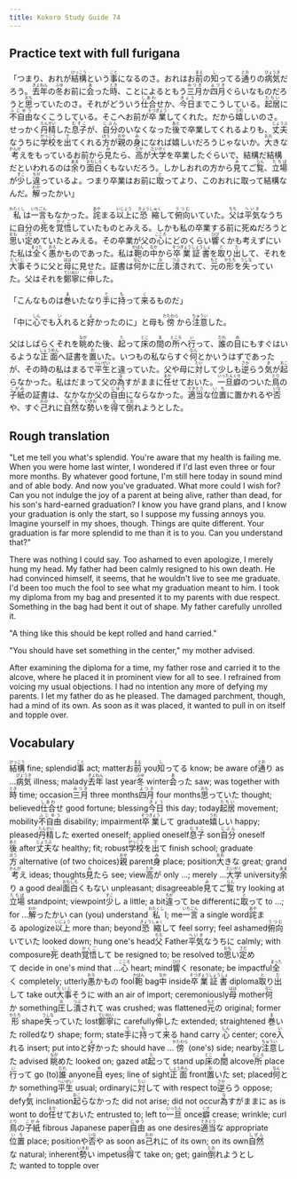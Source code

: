 ```yaml
---
title: Kokoro Study Guide 74
---
```


## Practice text with full furigana

<p>
「つまり、おれが<ruby><rb>結構</rb><rt>けっこう</rt></ruby>という<ruby><rb>事</rb><rt>こと</rt></ruby>になるのさ。おれはお<ruby><rb>前</rb><rt>まえ</rt></ruby>の<ruby><rb>知</rb><rt>し</rt></ruby>ってる<ruby><rb>通</rb><rt>とお</rt></ruby>りの<ruby><rb>病気</rb><rt>びょうき</rt></ruby>だろう。<ruby><rb>去年</rb><rt>きょねん</rt></ruby>の<ruby><rb>冬</rb><rt>ふゆ</rt></ruby>お前に<ruby><rb>会</rb><rt>あ</rt></ruby>った<ruby><rb>時</rb><rt>とき</rt></ruby>、ことによるともう<ruby><rb>三月</rb><rt>みつき</rt></ruby>か<ruby><rb>四月</rb><rt>よつき</rt></ruby>ぐらいなものだろうと<ruby><rb>思</rb><rt>おも</rt></ruby>っていたのさ。それがどういう<ruby><rb>仕合</rb><rt>しあわ</rt></ruby>せか、<ruby><rb>今日</rb><rt>きょう</rt></ruby>までこうしている。<ruby><rb>起居</rb><rt>たちい</rt></ruby>に<ruby><rb>不自由</rb><rt>ふじゆう</rt></ruby>なくこうしている。そこへお前が<ruby><rb>卒業</rb><rt>そつぎょう</rt></ruby>してくれた。だから<ruby><rb>嬉</rb><rt>うれ</rt></ruby>しいのさ。せっかく<ruby><rb>丹精</rb><rt>たんせい</rt></ruby>した<ruby><rb>息子</rb><rt>むすこ</rt></ruby>が、<ruby><rb>自分</rb><rt>じぶん</rt></ruby>のいなくなった<ruby><rb>後</rb><rt>あと</rt></ruby>で卒業してくれるよりも、<ruby><rb>丈夫</rb><rt>じょうぶ</rt></ruby>なうちに<ruby><rb>学校</rb><rt>がっこう</rt></ruby>を<ruby><rb>出</rb><rt>で</rt></ruby>てくれる<ruby><rb>方</rb><rt>ほう</rt></ruby>が<ruby><rb>親</rb><rt>おや</rt></ruby>の<ruby><rb>身</rb><rt>み</rt></ruby>になれば嬉しいだろうじゃないか。<ruby><rb>大</rb><rt>おお</rt></ruby>きな<ruby><rb>考</rb><rt>かんが</rt></ruby>えをもっているお前から<ruby><rb>見</rb><rt>み</rt></ruby>たら、<ruby><rb>高</rb><rt>たか</rt></ruby>が<ruby><rb>大学</rb><rt>だいがく</rt></ruby>を卒業したぐらいで、結構だ結構だといわれるのは<ruby><rb>余</rb><rt>あま</rt></ruby>り<ruby><rb>面白</rb><rt>おもしろ</rt></ruby>くもないだろう。しかしおれの方から<ruby><rb>見</rb><rt>み</rt></ruby>てご<ruby><rb>覧</rb><rt>らん</rt></ruby>、<ruby><rb>立場</rb><rt>たちば</rt></ruby>が<ruby><rb>少</rb><rt>すこ</rt></ruby>し<ruby><rb>違</rb><rt>ちが</rt></ruby>っているよ。つまり卒業はお前に<ruby><rb>取</rb><rt>と</rt></ruby>ってより、このおれに取って結構なんだ。<ruby><rb>解</rb><rt>わか</rt></ruby>ったかい」
</p>

<p>
<ruby><rb>私</rb><rt>わたくし</rt></ruby>は<ruby><rb>一言</rb><rt>いちごん</rt></ruby>もなかった。<ruby><rb>詫</rb><rt>あや</rt></ruby>まる<ruby><rb>以上</rb><rt>いじょう</rt></ruby>に<ruby><rb>恐縮</rb><rt>きょうしゅく</rt></ruby>して<ruby><rb>俯向</rb><rt>うつむ</rt></ruby>いていた。<ruby><rb>父</rb><rt>ちち</rt></ruby>は<ruby><rb>平気</rb><rt>へいき</rt></ruby>なうちに自分の<ruby><rb>死</rb><rt>し</rt></ruby>を<ruby><rb>覚悟</rb><rt>かくご</rt></ruby>していたものとみえる。しかも私の卒業する前に死ぬだろうと<ruby><rb>思</rb><rt>おも</rt></ruby>い<ruby><rb>定</rb><rt>さだ</rt></ruby>めていたとみえる。その卒業が父の<ruby><rb>心</rb><rt>こころ</rt></ruby>にどのくらい<ruby><rb>響</rb><rt>ひび</rt></ruby>くかも考えずにいた私は<ruby><rb>全</rb><rt>まった</rt></ruby>く<ruby><rb>愚</rb><rt>おろ</rt></ruby>かものであった。私は<ruby><rb>鞄</rb><rt>かばん</rt></ruby>の<ruby><rb>中</rb><rt>なか</rt></ruby>から<ruby><rb>卒業</rb><rt>そつぎょう</rt></ruby><ruby><rb>証書</rb><rt>しょうしょ</rt></ruby>を<ruby><rb>取</rb><rt>と</rt></ruby>り<ruby><rb>出</rb><rt>だ</rt></ruby>して、それを<ruby><rb>大事</rb><rt>だいじ</rt></ruby>そうに父と<ruby><rb>母</rb><rt>はは</rt></ruby>に見せた。証書は<ruby><rb>何</rb><rt>なに</rt></ruby>かに<ruby><rb>圧</rb><rt>お</rt></ruby>し<ruby><rb>潰</rb><rt>つぶ</rt></ruby>されて、<ruby><rb>元</rb><rt>もと</rt></ruby>の<ruby><rb>形</rb><rt>かたち</rt></ruby>を<ruby><rb>失</rb><rt>うしな</rt></ruby>っていた。父はそれを<ruby><rb>鄭寧</rb><rt>ていねい</rt></ruby>に<ruby><rb>伸</rb><rt>の</rt></ruby>した。
</p>

<p>
「こんなものは<ruby><rb>巻</rb><rt>ま</rt></ruby>いたなり<ruby><rb>手</rb><rt>て</rt></ruby>に<ruby><rb>持</rb><rt>も</rt></ruby>って<ruby><rb>来</rb><rt>く</rt></ruby>るものだ」
</p>

<p>
「中に<ruby><rb>心</rb><rt>しん</rt></ruby>でも<ruby><rb>入</rb><rt>い</rt></ruby>れると<ruby><rb>好</rb><rt>よ</rt></ruby>かったのに」と母も<ruby><rb>傍</rb><rt>かたわら</rt></ruby>から<ruby><rb>注意</rb><rt>ちゅうい</rt></ruby>した。
</p>

<p>
父はしばらくそれを<ruby><rb>眺</rb><rt>なが</rt></ruby>めた後、<ruby><rb>起</rb><rt>た</rt></ruby>って<ruby><rb>床</rb><rt>とこ</rt></ruby>の<ruby><rb>間</rb><rt>ま</rt></ruby>の<ruby><rb>所</rb><rt>ところ</rt></ruby>へ<ruby><rb>行</rb><rt>い</rt></ruby>って、<ruby><rb>誰</rb><rt>だれ</rt></ruby>の<ruby><rb>目</rb><rt>め</rt></ruby>にもすぐはいるような<ruby><rb>正面</rb><rt>しょうめん</rt></ruby>へ証書を<ruby><rb>置</rb><rt>お</rt></ruby>いた。いつもの私ならすぐ<ruby><rb>何</rb><rt>なん</rt></ruby>とかいうはずであったが、その時の私はまるで<ruby><rb>平生</rb><rt>へいぜい</rt></ruby>と違っていた。父や母に<ruby><rb>対</rb><rt>たい</rt></ruby>して少しも<ruby><rb>逆</rb><rt>さか</rt></ruby>らう<ruby><rb>気</rb><rt>き</rt></ruby>が<ruby><rb>起</rb><rt>おこ</rt></ruby>らなかった。私はだまって父の<ruby><rb>為</rb><rt>な</rt></ruby>すがままに<ruby><rb>任</rb><rt>まか</rt></ruby>せておいた。<ruby><rb>一旦</rb><rt>いったん</rt></ruby><ruby><rb>癖</rb><rt>くせ</rt></ruby>のついた<ruby><rb>鳥</rb><rt>とり</rt></ruby>の<ruby><rb>子紙</rb><rt>こがみ</rt></ruby>の証書は、なかなか父の<ruby><rb>自由</rb><rt>じゆう</rt></ruby>にならなかった。<ruby><rb>適当</rb><rt>てきとう</rt></ruby>な<ruby><rb>位置</rb><rt>いち</rt></ruby>に置かれるや<ruby><rb>否</rb><rt>いな</rt></ruby>や、すぐ<ruby><rb>己</rb><rt>おの</rt></ruby>れに<ruby><rb>自然</rb><rt>しぜん</rt></ruby>な<ruby><rb>勢</rb><rt>いきお</rt></ruby>いを<ruby><rb>得</rb><rt>え</rt></ruby>て<ruby><rb>倒</rb><rt>たお</rt></ruby>れようとした。
</p>


## Rough translation

"Let me tell you what's splendid. You're aware that my health is failing me. When you were home last winter, I wondered if I'd last even three or four more months. By whatever good fortune, I'm still here today in sound mind and of able body. And now you've graduated. What more could I wish for? Can you not indulge the joy of a parent at being alive, rather than dead, for his son's hard-earned graduation? I know you have grand plans, and I know your graduation is only the start, so I suppose my fussing annoys you. Imagine yourself in my shoes, though. Things are quite different. Your graduation is far more splendid to me than it is to you. Can you understand that?"

There was nothing I could say. Too ashamed to even apologize, I merely hung my head. My father had been calmly resigned to his own death. He had convinced himself, it seems, that he wouldn't live to see me graduate. I'd been too much the fool to see what my graduation meant to him. I took my diploma from my bag and presented it to my parents with due respect. Something in the bag had bent it out of shape. My father carefully unrolled it.

"A thing like this should be kept rolled and hand carried."

"You should have set something in the center," my mother advised.

After examining the diploma for a time, my father rose and carried it to the alcove, where he placed it in prominent view for all to see. I refrained from voicing my usual objections. I had no intention any more of defying my parents. I let my father do as he pleased. The damaged parchment, though, had a mind of its own. As soon as it was placed, it wanted to pull in on itself and topple over.


## Vocabulary

<p>
<span class="vocabstudy"><ruby><rb>結構</rb><rt>けっこう</rt></ruby>&nbsp;fine; splendid</span><span class="vocabstudy"><ruby><rb>事</rb><rt>こと</rt></ruby>&nbsp;act; matter</span><span class="vocabstudy">お<ruby><rb>前</rb><rt>まえ</rt></ruby>&nbsp;you</span><span class="vocabstudy"><ruby><rb>知</rb><rt>し</rt></ruby>ってる&nbsp;know; be aware of</span><span class="vocabstudy"><ruby><rb>通</rb><rt>とお</rt></ruby>り&nbsp;as ...</span><span class="vocabstudy"><ruby><rb>病気</rb><rt>びょうき</rt></ruby>&nbsp;illness; malady</span><span class="vocabstudy"><ruby><rb>去年</rb><rt>きょねん</rt></ruby>&nbsp;last year</span><span class="vocabstudy"><ruby><rb>冬</rb><rt>ふゆ</rt></ruby>&nbsp;winter</span><span class="vocabstudy"><ruby><rb>会</rb><rt>あ</rt></ruby>った&nbsp;saw; was together with</span><span class="vocabstudy"><ruby><rb>時</rb><rt>とき</rt></ruby>&nbsp;time; occasion</span><span class="vocabstudy"><ruby><rb>三月</rb><rt>みつき</rt></ruby>&nbsp;three months</span><span class="vocabstudy"><ruby><rb>四月</rb><rt>よつき</rt></ruby>&nbsp;four months</span><span class="vocabstudy"><ruby><rb>思</rb><rt>おも</rt></ruby>っていた&nbsp;thought; believed</span><span class="vocabstudy"><ruby><rb>仕合</rb><rt>しあわ</rt></ruby>せ&nbsp;good fortune; blessing</span><span class="vocabstudy"><ruby><rb>今日</rb><rt>きょう</rt></ruby>&nbsp;this day; today</span><span class="vocabstudy"><ruby><rb>起居</rb><rt>たちい</rt></ruby>&nbsp;movement; mobility</span><span class="vocabstudy"><ruby><rb>不自由</rb><rt>ふじゆう</rt></ruby>&nbsp;disability; impairment</span><span class="vocabstudy"><ruby><rb>卒業</rb><rt>そつぎょう</rt></ruby>して&nbsp;graduate</span><span class="vocabstudy"><ruby><rb>嬉</rb><rt>うれ</rt></ruby>しい&nbsp;happy; pleased</span><span class="vocabstudy"><ruby><rb>丹精</rb><rt>たんせい</rt></ruby>した&nbsp;exerted oneself; applied oneself</span><span class="vocabstudy"><ruby><rb>息子</rb><rt>むすこ</rt></ruby>&nbsp;son</span><span class="vocabstudy"><ruby><rb>自分</rb><rt>じぶん</rt></ruby>&nbsp;oneself</span><span class="vocabstudy"><ruby><rb>後</rb><rt>あと</rt></ruby>&nbsp;after</span><span class="vocabstudy"><ruby><rb>丈夫</rb><rt>じょうぶ</rt></ruby>な&nbsp;healthy; fit; robust</span><span class="vocabstudy"><ruby><rb>学校</rb><rt>がっこう</rt></ruby>を<ruby><rb>出</rb><rt>で</rt></ruby>て&nbsp;finish school; graduate</span><span class="vocabstudy"><ruby><rb>方</rb><rt>ほう</rt></ruby>&nbsp;alternative (of two choices)</span><span class="vocabstudy"><ruby><rb>親</rb><rt>おや</rt></ruby>&nbsp;parent</span><span class="vocabstudy"><ruby><rb>身</rb><rt>み</rt></ruby>&nbsp;place; position</span><span class="vocabstudy"><ruby><rb>大</rb><rt>おお</rt></ruby>きな&nbsp;great; grand</span><span class="vocabstudy"><ruby><rb>考</rb><rt>かんが</rt></ruby>え&nbsp;ideas; thoughts</span><span class="vocabstudy"><ruby><rb>見</rb><rt>み</rt></ruby>たら&nbsp;see; view</span><span class="vocabstudy"><ruby><rb>高</rb><rt>たか</rt></ruby>が&nbsp;only ...; merely ...</span><span class="vocabstudy"><ruby><rb>大学</rb><rt>だいがく</rt></ruby>&nbsp;university</span><span class="vocabstudy"><ruby><rb>余</rb><rt>あま</rt></ruby>り&nbsp;a good deal</span><span class="vocabstudy"><ruby><rb>面白</rb><rt>おもしろ</rt></ruby>くもない&nbsp;unpleasant; disagreeable</span><span class="vocabstudy"><ruby><rb>見</rb><rt>み</rt></ruby>てご<ruby><rb>覧</rb><rt>らん</rt></ruby>&nbsp;try looking at</span><span class="vocabstudy"><ruby><rb>立場</rb><rt>たちば</rt></ruby>&nbsp;standpoint; viewpoint</span><span class="vocabstudy"><ruby><rb>少</rb><rt>すこ</rt></ruby>し&nbsp;a little; a bit</span><span class="vocabstudy"><ruby><rb>違</rb><rt>ちが</rt></ruby>って&nbsp;be different</span><span class="vocabstudy">に<ruby><rb>取</rb><rt>と</rt></ruby>って&nbsp;to ...; for ...</span><span class="vocabstudy"><ruby><rb>解</rb><rt>わか</rt></ruby>ったかい&nbsp;can (you) understand</span>
<span class="vocabstudy"><ruby><rb>私</rb><rt>わたくし</rt></ruby>&nbsp;I; me</span><span class="vocabstudy"><ruby><rb>一言</rb><rt>いちごん</rt></ruby>&nbsp;a single word</span><span class="vocabstudy"><ruby><rb>詫</rb><rt>あや</rt></ruby>まる&nbsp;apologize</span><span class="vocabstudy"><ruby><rb>以上</rb><rt>いじょう</rt></ruby>&nbsp;more than; beyond</span><span class="vocabstudy"><ruby><rb>恐縮</rb><rt>きょうしゅく</rt></ruby>して&nbsp;feel sorry; feel ashamed</span><span class="vocabstudy"><ruby><rb>俯向</rb><rt>うつむ</rt></ruby>いていた&nbsp;looked down; hung one's head</span><span class="vocabstudy"><ruby><rb>父</rb><rt>ちち</rt></ruby>&nbsp;Father</span><span class="vocabstudy"><ruby><rb>平気</rb><rt>へいき</rt></ruby>なうちに&nbsp;calmly; with composure</span><span class="vocabstudy"><ruby><rb>死</rb><rt>し</rt></ruby>&nbsp;death</span><span class="vocabstudy"><ruby><rb>覚悟</rb><rt>かくご</rt></ruby>して&nbsp;be resigned to; be resolved to</span><span class="vocabstudy"><ruby><rb>思</rb><rt>おも</rt></ruby>い<ruby><rb>定</rb><rt>さだ</rt></ruby>めて&nbsp;decide in one's mind that ...</span><span class="vocabstudy"><ruby><rb>心</rb><rt>こころ</rt></ruby>&nbsp;heart; mind</span><span class="vocabstudy"><ruby><rb>響</rb><rt>ひび</rt></ruby>く&nbsp;resonate; be impactful</span><span class="vocabstudy"><ruby><rb>全</rb><rt>まった</rt></ruby>く&nbsp;completely; utterly</span><span class="vocabstudy"><ruby><rb>愚</rb><rt>おろ</rt></ruby>かもの&nbsp;fool</span><span class="vocabstudy"><ruby><rb>鞄</rb><rt>かばん</rt></ruby>&nbsp;bag</span><span class="vocabstudy"><ruby><rb>中</rb><rt>なか</rt></ruby>&nbsp;inside</span><span class="vocabstudy"><ruby><rb>卒業</rb><rt>そつぎょう</rt></ruby><ruby><rb>証書</rb><rt>しょうしょ</rt></ruby>&nbsp;diploma</span><span class="vocabstudy"><ruby><rb>取</rb><rt>と</rt></ruby>り<ruby><rb>出</rb><rt>だ</rt></ruby>して&nbsp;take out</span><span class="vocabstudy"><ruby><rb>大事</rb><rt>だいじ</rt></ruby>そうに&nbsp;with an air of import; ceremoniously</span><span class="vocabstudy"><ruby><rb>母</rb><rt>はは</rt></ruby>&nbsp;mother</span><span class="vocabstudy"><ruby><rb>何</rb><rt>なに</rt></ruby>か&nbsp;something</span><span class="vocabstudy"><ruby><rb>圧</rb><rt>お</rt></ruby>し<ruby><rb>潰</rb><rt>つぶ</rt></ruby>されて&nbsp;was crushed; was flattened</span><span class="vocabstudy"><ruby><rb>元</rb><rt>もと</rt></ruby>の&nbsp;original; former</span><span class="vocabstudy"><ruby><rb>形</rb><rt>かたち</rt></ruby>&nbsp;shape</span><span class="vocabstudy"><ruby><rb>失</rb><rt>うしな</rt></ruby>っていた&nbsp;lost</span><span class="vocabstudy"><ruby><rb>鄭寧</rb><rt>ていねい</rt></ruby>に&nbsp;carefully</span><span class="vocabstudy"><ruby><rb>伸</rb><rt>の</rt></ruby>した&nbsp;extended; straightened</span>
<span class="vocabstudy"><ruby><rb>巻</rb><rt>ま</rt></ruby>いた&nbsp;rolled</span><span class="vocabstudy">なり&nbsp;shape; form; state</span><span class="vocabstudy"><ruby><rb>手</rb><rt>て</rt></ruby>に<ruby><rb>持</rb><rt>も</rt></ruby>って<ruby><rb>来</rb><rt>く</rt></ruby>る&nbsp;hand carry</span>
<span class="vocabstudy"><ruby><rb>心</rb><rt>しん</rt></ruby>&nbsp;center; core</span><span class="vocabstudy"><ruby><rb>入</rb><rt>い</rt></ruby>れる&nbsp;insert; put into</span><span class="vocabstudy">と<ruby><rb>好</rb><rt>よ</rt></ruby>かった&nbsp;should have ...</span><span class="vocabstudy"><ruby><rb>傍</rb><rt>かたわら</rt></ruby>&nbsp;(one's) side; nearby</span><span class="vocabstudy"><ruby><rb>注意</rb><rt>ちゅうい</rt></ruby>した&nbsp;advised</span>
<span class="vocabstudy"><ruby><rb>眺</rb><rt>なが</rt></ruby>めた&nbsp;looked on; gazed at</span><span class="vocabstudy"><ruby><rb>起</rb><rt>た</rt></ruby>って&nbsp;stand up</span><span class="vocabstudy"><ruby><rb>床</rb><rt>とこ</rt></ruby>の<ruby><rb>間</rb><rt>ま</rt></ruby>&nbsp;alcove</span><span class="vocabstudy"><ruby><rb>所</rb><rt>ところ</rt></ruby>&nbsp;place</span><span class="vocabstudy"><ruby><rb>行</rb><rt>い</rt></ruby>って&nbsp;go (to)</span><span class="vocabstudy"><ruby><rb>誰</rb><rt>だれ</rt></ruby>&nbsp;anyone</span><span class="vocabstudy"><ruby><rb>目</rb><rt>め</rt></ruby>&nbsp;eyes; line of sight</span><span class="vocabstudy"><ruby><rb>正面</rb><rt>しょうめん</rt></ruby>&nbsp;front</span><span class="vocabstudy"><ruby><rb>置</rb><rt>お</rt></ruby>いた&nbsp;set; placed</span><span class="vocabstudy"><ruby><rb>何</rb><rt>なん</rt></ruby>とか&nbsp;something</span><span class="vocabstudy"><ruby><rb>平生</rb><rt>へいぜい</rt></ruby>&nbsp;usual; ordinary</span><span class="vocabstudy">に<ruby><rb>対</rb><rt>たい</rt></ruby>して&nbsp;with respect to</span><span class="vocabstudy"><ruby><rb>逆</rb><rt>さか</rt></ruby>らう&nbsp;oppose; defy</span><span class="vocabstudy"><ruby><rb>気</rb><rt>き</rt></ruby>&nbsp;inclination</span><span class="vocabstudy"><ruby><rb>起</rb><rt>おこ</rt></ruby>らなかった&nbsp;did not arise; did not occur</span><span class="vocabstudy"><ruby><rb>為</rb><rt>な</rt></ruby>すがままに&nbsp;as is wont to do</span><span class="vocabstudy"><ruby><rb>任</rb><rt>まか</rt></ruby>せておいた&nbsp;entrusted to; left to</span><span class="vocabstudy"><ruby><rb>一旦</rb><rt>いったん</rt></ruby>&nbsp;once</span><span class="vocabstudy"><ruby><rb>癖</rb><rt>くせ</rt></ruby>&nbsp;crease; wrinkle; curl</span><span class="vocabstudy"><ruby><rb>鳥</rb><rt>とり</rt></ruby>の<ruby><rb>子紙</rb><rt>こがみ</rt></ruby>&nbsp;fibrous Japanese paper</span><span class="vocabstudy"><ruby><rb>自由</rb><rt>じゆう</rt></ruby>&nbsp;as one desires</span><span class="vocabstudy"><ruby><rb>適当</rb><rt>てきとう</rt></ruby>な&nbsp;appropriate</span><span class="vocabstudy"><ruby><rb>位置</rb><rt>いち</rt></ruby>&nbsp;place; position</span><span class="vocabstudy">や<ruby><rb>否</rb><rt>いな</rt></ruby>や&nbsp;as soon as</span><span class="vocabstudy"><ruby><rb>己</rb><rt>おの</rt></ruby>れに&nbsp;of its own; on its own</span><span class="vocabstudy"><ruby><rb>自然</rb><rt>しぜん</rt></ruby>な&nbsp;natural; inherent</span><span class="vocabstudy"><ruby><rb>勢</rb><rt>いきお</rt></ruby>い&nbsp;impetus</span><span class="vocabstudy"><ruby><rb>得</rb><rt>え</rt></ruby>て&nbsp;take on; get; gain</span><span class="vocabstudy"><ruby><rb>倒</rb><rt>たお</rt></ruby>れようとした&nbsp;wanted to topple over</span>
</p>
